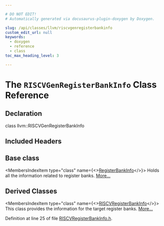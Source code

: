 ```yaml
---

# DO NOT EDIT!
# Automatically generated via docusaurus-plugin-doxygen by Doxygen.

slug: /api/classes/llvm/riscvgenregisterbankinfo
custom_edit_url: null
keywords:
  - doxygen
  - reference
  - class
toc_max_heading_level: 3

---
```





# The `RISCVGenRegisterBankInfo` Class Reference

<DoxygenPage pluginConfig={pluginConfig}>



## Declaration

<CodeBlock>class llvm::RISCVGenRegisterBankInfo</CodeBlock>

## Included Headers

<IncludesList>
<IncludesListItem
  filePath="Target/RISCV/GISel/RISCVRegisterBankInfo.h"
  permalink="/docs/api/files/lib/lib/target/lib/target/riscv/lib/target/riscv/gisel/riscvregisterbankinfo-h"
  isLocal="true" />
</IncludesList>

## Base class

<MembersIndex>

<MembersIndexItem
  type="class"
  name={<><a href="/docs/api/classes/llvm/registerbankinfo">RegisterBankInfo</a></>}>
Holds all the information related to register banks. <a href="/docs/api/classes/llvm/registerbankinfo/#details">More...</a>
</MembersIndexItem>

</MembersIndex>

## Derived Classes

<MembersIndex>

<MembersIndexItem
  type="class"
  name={<><a href="/docs/api/classes/llvm/riscvregisterbankinfo">RISCVRegisterBankInfo</a></>}>
This class provides the information for the target register banks. <a href="/docs/api/classes/llvm/riscvregisterbankinfo/#details">More...</a>
</MembersIndexItem>

</MembersIndex>


Definition at line 25 of file <a href="/docs/api/files/lib/lib/target/lib/target/riscv/lib/target/riscv/gisel/riscvregisterbankinfo-h">RISCVRegisterBankInfo.h</a>.

</DoxygenPage>
